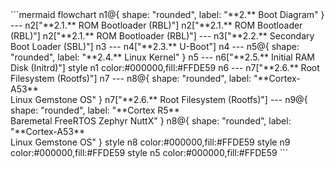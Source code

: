 <Frame>
```mermaid
flowchart
	n1@{ shape: "rounded", label: "**2.** Boot Diagram" } --- n2["**2.1.** ROM Bootloader (RBL)"]
  n2["**2.1.** ROM Bootloader (RBL)"]
	n2["**2.1.** ROM Bootloader (RBL)"] --- n3["**2.2.** Secondary Boot Loader (SBL)"]
	n3 --- n4["**2.3.** U-Boot"]
	n4 --- n5@{ shape: "rounded", label: "**2.4.** Linux Kernel" }
	n5 --- n6["**2.5.** Initial RAM Disk (Initrd)"]
	style n1 color:#000000,fill:#FFDE59
	n6 --- n7["**2.6.** Root Filesystem (Rootfs)"]
	n7 --- n8@{ shape: "rounded", label: "**Cortex-A53**<br>Linux Gemstone OS" }
	n7["**2.6.** Root Filesystem (Rootfs)"] --- n9@{ shape: "rounded", label: "**Cortex R5**<br>Baremetal FreeRTOS Zephyr NuttX" }
	n8@{ shape: "rounded", label: "**Cortex-A53**<br>Linux Gemstone OS" }
	style n8 color:#000000,fill:#FFDE59
	style n9 color:#000000,fill:#FFDE59
	style n5 color:#000000,fill:#FFDE59
```
</Frame>

